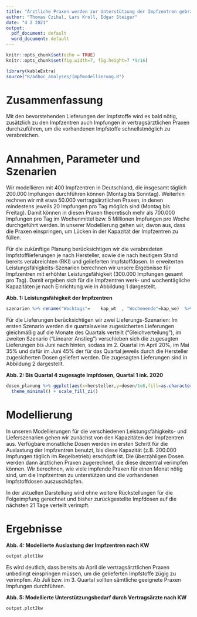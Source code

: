 ```yaml
---
title: "Ärztliche Praxen werden zur Unterstützung der Impfzentren gebraucht"
author: "Thomas Czihal, Lars Kroll, Edgar Steiger"
date: "4 2 2021"
output:
  pdf_document: default
  word_document: default
---
```


```r
knitr::opts_chunk$set(echo = TRUE)
knitr::opts_chunk$set(fig.width=7, fig.height=7 *9/16)
```

```r
library(kableExtra)
source("R/adhoc_analyses/Impfmodellierung.R")
```

# Zusammenfassung

Mit den bevorstehenden Lieferungen der Impfstoffe wird es bald nötig, zusätzlich zu den Impfzentren auch Impfungen in vertragsärztlichen Praxen durchzuführen, um die vorhandenen Impfstoffe schnellstmöglich zu verabreichen.

# Annahmen, Parameter und Szenarien

<!-- Mit den zugelassenen Impfstoffen sind derzeit nur Impfungen an Personen über 18 Jahren möglich.  -->

Wir modellieren mit 400 Impfzentren in Deutschland, die insgesamt täglich 200.000 Impfungen durchführen können (Montag bis Sonntag). Weiterhin rechnen wir mit etwa 50.000 vertragsärztlichen Praxen, in denen mindestens jeweils 20 Impfungen pro Tag möglich sind (Montag bis Freitag). Damit können in diesen Praxen theoretisch mehr als 700.000 Impfungen pro Tag im Wochenmittel bzw. 5 Millionen Impfungen pro Woche durchgeführt werden. In unserer Modellierung gehen wir, davon aus, dass die Praxen einspringen, um Lücken in der Kapazität der Impfzentren zu füllen. 

Für die zukünftige Planung berücksichtigen wir die verabredeten Impfstofflieferungen je nach Hersteller, sowie die nach heutigem Stand bereits verabreichten (RKI) und gelieferten Impfstoffdosen. In erweiterten Leistungsfähigkeits-Szenarien berechnen wir unsere Ergebnisse für Impfzentren mit erhöhter Leistungsfähigkeit (300.000 Impfungen gesamt pro Tag). Damit ergeben sich für die Impfzentren werk- und wochentägliche Kapazitäten je nach Einrichtung wie in Abbildung 1 dargestellt.

**Abb. 1: Leistungsfähigkeit der Impfzentren**

```r
szenarien %>% rename("Wochtags"=	kap_wt	, "Wochenende"=kap_we)  %>% gather(Merkmal,Wert,2:3) %>% ggplot(aes(x=szenario,fill=Merkmal,y=Wert/1000)) + geom_bar(pos="stack",stat="identity") + coord_flip() + theme_minimal() + scale_fill_zi() + labs(x="",y="Anzahl täglicher Impfungen in Tsd.", fill="")
```

Für die Lieferungen berücksichtigen wir zwei Lieferungs-Szenarien: Im ersten Szenario werden die quartalsweise zugesicherten Lieferungen gleichmäßig auf die Monate des Quartals verteilt ("Gleichverteilung"), im zweiten Szenario ("Linearer Anstieg") verschieben sich die zugesagten Lieferungen bis Juni nach hinten, sodass im 2. Quartal im April 20%, im Mai 35% und dafür im Juni 45% der für das Quartal jeweils durch die Hersteller zugesicherten Dosen geliefert werden. Die zugesagten Lieferungen sind in Abbildung 2 dargestellt. 

**Abb. 2: Bis Quartal 4 zugesagte Impfdosen, Quartal 1 ink. 2020**

```r
dosen_planung %>% ggplot(aes(x=hersteller,y=dosen/1e6,fill=as.character(quartal))) + geom_bar(pos="stack",stat="identity") + coord_flip() + labs(x="",y="Mio. Dosen",fill="Quartal") + 
  theme_minimal() + scale_fill_zi()
```


# Modellierung

In unseren Modellierungen für die verschiedenen Leistungsfähigkeits- und Lieferszenarien gehen wir zunächst von den Kapazitäten der Impfzentren aus. Verfügbare monatliche Dosen werden im ersten Schritt für die Auslastung der Impfzentren benutzt, bis diese Kapazität (z.B. 200.000 Impfungen täglich im Regelbetrieb) erschöpft ist. Die überzähligen Dosen werden dann ärztlichen Praxen zugerechnet, die diese dezentral verimpfen können. Wir berechnen, wie viele impfende Praxen für einen Monat nötig sind, um die Impfzentren zu unterstützen und die vorhandenen Impfstoffdosen auszuschöpfen. 

In der aktuellen Darstellung wird ohne weitere Rückstellungen für die Folgeimpfung gerechnet und bisher zurückgestellte Impfdosen auf die nächsten 21 Tage verteilt verimpft.

# Ergebnisse

**Abb. 4: Modellierte Auslastung der Impfzentren nach KW**

```r
output.plot1kw 
```

Es wird deutlich, dass bereits ab April die vertragsärztlichen Praxen unbedingt einspringen müssen, um die gelieferten Impfstoffe zügig zu verimpfen. Ab Juli bzw. im 3. Quartal sollten sämtliche geeignete Praxen Impfungen durchführen.


**Abb. 5: Modellierte Unterstützungsbedarf durch Vertragsärzte nach KW**

```r
output.plot2kw
```


